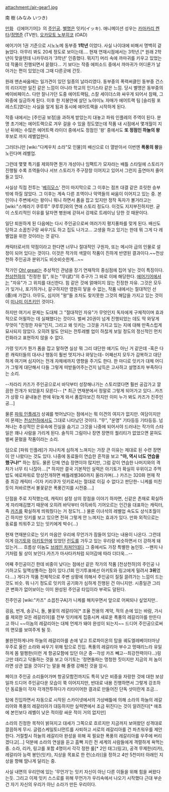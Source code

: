 attachment:/air-gear1.jpg

南 樹 (みなみ いつき)

[[만화]] 《[에어기어]》의 [[주인공]]. [[별명]]은 잇키(イッキ).
애니메이션 성우는 [[카마카리 켄타]]/[[정명준]] (TV판), [[오카모토 노부히코]] (OAD)

에어기어 1권 기준으로 시노노메 동부중 '''1학년''' 이었다. 사실 나이대에 비해서 명백히 겉늙었다. 아무리 봐도 20세 정도로 보이는데…. 현재 연재시점에서는 3학년.[* 원래 2학년이 맞을텐데 나카무라가 '3학년' 인증했다. 뭐지?] 머리 속에 까마귀를 키우고 있었는데 작품이 진행되면서 묻혔다… 기 보다는 작중 에피소드 중에서 까마귀가 어디론가 날아가는 편이 있었는데 그때 다른곳에 간듯.

원래 맨손싸움에는 일가견이 있던 일종의 날라리였다. 동부중의 폭력써클인 동부중 건스의 리더지만 일진 같은 느낌이 아니라 학교의 인기스타 같은 느낌. 당시 별명은 동부중의 베이비페이스. 다만 잘나가던 도중 에어트랙팀, 스칼 세이더스와 싸우게 되어서 참패, 그 와중에 실금하게 된다. 이후 한 지붕안에 살던 노야미노 자매가 에어트랙 팀 [슬리핑 포레스트]였다는 사실을 알게 됨과 동시에 에어트랙을 시작하게 된다.

작중 내에서는 [주인공 보정]을 과하게 받았는지 대놓고 파워 인플레의 주역이 된다. 분명 초기에는 에어트랙으로 겨우 걸을 수 있을 정도였는데 작품 내 시점에서 몇개월이 지난 뒤에는 수많은 에어트랙 라이더 중에서도 정점인 '왕' 중에서도 '''또 정점인 하늘의 왕''' 후보로 까지 레벨업한다. 

그러더니만 [wiki:"다케우치 소라"모 인물]의 배신으로 더 열받아서 이번엔 '''폭풍의 왕'''을 노린다며 레벨업.

그런데 몇몇 특기를 제외하면 뭔가 개성이나 임팩트가 모자라는 배틀 스타일에 스토리가 진행될 수록 조역들이나 서브 스토리가 주구장창 이어지고 있어서 그런지 출연마저 줄어들고 있다. 

사실상 직접 전투는 '[[베히모스]]' 전이 마지막으로 그 이후는 점프 대결 같은 흐릿한 승부 밖에 하질 않았다. 그 이후는 계속 다른 조역이나 악역들의 싸움이 이어지고 있는 중. 본인이나 주변에서는 왕이니 뭐니 하면서 폼을 잡고 있지만 정작 독자가 볼거라고는 [wiki:"스메라기 쿠루루" 쿠루루]와의 연애 스토리 정도다. 이것도 지지부진하지만. 굳이 스토리적인 이유를 달자면 병원에 갇혀서 강제로 트레이닝 당한 것 때문이다.

일단 퇴원하게 된 다음에는 다시 주인공으로써 여러가지 평지풍파를 맞게 된다. 배신도 당하고 소꿉친구랑 싸우기도 하고 집도 나가고… 고생을 하고 있기는 한데 뭐 그게 다 레벨업을 위한 것이라는 것 같다.

캐릭터로서의 약점이라고 한다면 너무나 절대적인 구원자, 또는 메시아 급의 인물로 설정이 되어 있다는 것이다. 이것은 작가의 색깔이 작품이 진하게 반영된 결과이다.~~천상천하 주인공과 분위기도 비슷비슷한게...~~ 

작가인 [[Oh! great]]는 추상적인 관념을 장기 연재작의 중심점에 집어 넣는 것이 특징이다. [[천상천하]]의 "진정한 힘", 또는 "무(武)"의 추구가 그 바로 이에 해당한다. [[에어기어]]에서는 "자유"가 그 위치를 대신한다. 힘 같은 것에 얽매이지 않는 진정한 자유. 그것은 모두가 잊거나, 포기하거나, 갈구하지만 영원히 닿을 수 없는, 작품 내에서는 절대적인 선(善)에 가깝다. 아무도, 심지어 "왕"들 조차도 찾지못한 그것의 해답을 가지고 있는 것이 이 [[미나미 이츠키]]인 것이다. 

하지만 여기서 문제는 도대체 그 "절대적인 자유"가 무엇인지 독자에게 구체적이며 효과적으로 어필하는 데 실패했다는 것이다. 벌써 20권이 넘게 진행되었는 데도 딱 와닿게 무엇이 "진정한 자유"인지, 그리고 왜 잇키는 그것을 가지고 있는 지에 대해 만족스럽게 묘사되지 않았다. 오히려 말도 안되는 전투레벨 업이 하찮게 보일 정도의 정신적인 먼치킨화라고 표현하지 않을 수 없다. 

가령 잇키가 뭔가 폼을 잡고 말하면 실상 뭐 그리 대단한 얘기도 아닌 거 같은데 -혹은 다른 캐릭터들의 대사나 행동이 훨씬 멋지거나 와닿는데- 어째선지 모두가 감복하고 대단하게 여기며 심지어는 전개 자체에까지 영향을 주기도 한다. 한 마디로 잇키가 대체 어디가 그렇게 대단해서 다들 그렇게 떠받들어주는건지 납득은 고사하고 설명조차 부족하다는 소리.

--차라리 카즈가 주인공으로서 바닥부터 성장해나가는 스토리였다면 훨씬 공감가고 깔끔한 전개가 되었을지 모른다-- [* 최근 연재분에서 정말로 그렇게 되어가고 있다...카즈가 상황 다 끝내놓은 판에 뒤늦게 와서 폼잡아보긴 하지만 이미 누가 봐도 카즈가 진주인공...]

물론 [[파워 인플레]]가 상궤를 벗어났다는 점에서는 뭐 이견의 여지가 없지만. 여담이지만 이 문제는 [[천상천하]]에서도 그대로 나타났던 것이다. "무", "운명" 기타등등 기타등등. 넘쳐나는 추상적인 은유속에 진실을 숨기고 그것을 나중에 되어서야 드러내는 작가의 스타일은 꽤나 사람을 가리게 된다. 솔직히 그림이나 장면 장면의 퀄리티가 없었으면 묻혀도 벌써 묻혔을 작품이라는 소리.

덤으로 [파워 인플레]가 지나치게 심하게 느껴지는 가장 큰 이유는 제대로 된 수련 장면이 안 나왔다는 것도 있다. 나중에 동료들이 연습한 흔적을 보고 '''"아, 역시 너도 연습을 했구나!"''' 하는 정도. 물론 단체 연습 장면이야 많지만, 그럼 같이 연습한 나머지와의 격차가 너무 티 나잖아….[* 하지만 결국 기본적인 실력은 아기토가 확실히 우위이고 주먹밥도 에로파워로 망상전개하면 배틀레벨360까지 올라가며(…) 카즈는 320화 현재 작중 최강 캐릭터 -이자 키리쿠가 잇키로서는 절대로 이길 수 없다고 판단한- 니케를 미친듯이 처바르면서 불꽃같은 폭풍간지를 시전중….]

단점을 주로 지적했는데, 캐릭터 설정 상의 장점을 이야기 하자면, 신같은 존재로 확실하게 자리매김했기 때문에 오히려 바닥부터 아득바득 기어오르는 인간을 대표하는 캐릭터, 즉 [[카즈]]를 확실하게 띄워줬다는 거 정도?(…) 물론 이녀석의 레벨업 속도도 상식초월이긴 하지만 잇키를 보고 있으면 전혀 그렇게 안 느껴지는 효과가 있다. 만화 외적으로는 동료를 띄워주고 있는 잇키에게 박수(…)

현재 연재분으로는 잇키 마음안 우리에 무언가가 잠들어 있다는 내용이 나온다. 그런데 이게 [[아기토]]와 [[아키토]]안에 있었던 [[린도]]를 가두고 있는 우리랑 비슷하면서 더 강하게 돼있는거…. 흐름상 이놈도 [[브레인 차져]]인데다 그 중에서도 가장 특별한 놈인듯. --왠지 나기처럼 될 상이 보인다.카즈가 마사타카처럼 되어감에 따라 더더욱…--

어째 주인공이긴 한데 비중이 낮다는 점에선 같은 작가의 작품 [천상천하]의 주인공 나기하고도 일맥상통하는 점이 있다.(1회 인기투표에선 아키토와 링고에게 밀려서 '''3위'''였다….) 게다가 작품 전체적으로 주변 상황에 의해서 주인공이 질질 끌려가는 느낌이 드는 것도 비슷. 뭐 나기 정도로 잇키의 공기화가 심하게 진행된 건 아니지만.
시종일관 그리 큰 변화가 없어보이는 이미 완성된 주인공 타입이라 부곽도 덜된다.

진주인공 [wiki:"카즈" 소꼽친구A]가 니케를 해치우면서 앞으로 어찌되나 싶었지만..

굉음, 번개, 송곳니, 돌, 불꽃의 레갈리아[* 조율 전용의 계약, 적의 손에 있는 바람, 가시를 제외한 모든 레갈리아]를 전부 잇키에게 집중시켜 새로운 폭풍의 레갈리아를 만든다고 하니 ~~이놈의 레갈리아는 대체 언제가 돼야 완성이 되는지~~ 드디어 주인공으로써의 면모를 보여주게 될 듯.

불완전하게나마 하늘의 레갈리아를 손에 넣고 트로파이온의 탑을 궤도엘레베이터마냥 우주로 올린 소라와 싸우기 위해 탑으로 진입. 폭풍의 레갈리아 부수고 멍때리느라 유일하게 몸 멀쩡한(이런 게 항공모함에 있던 아군 중--각성 카즈 빼고--최강전력이다...)링고만 데리고 닥돌하는 것을 보고 아기토는 '정면돌파는 멍청한 짓이지만 지금의 저 놈이라면 상관 없을 것이다'는 말을 해 졸랭 강해진 것을 암시.

페이크 주인공 소리들어가며 항공모함전까지도 특히 낮은 비중을 자랑한 것에 대한 보상일까 드디어 주인공다운 모습이 쭉 이어지지만, 반대로 내용 진행하면서 그렇게 강조하던 동료들이 각자 각개전투하다가 리타이어한 결과로 만들어진 단독 샷이란게 조금...

탑에 진입하면서 자동으로 시작된 스카이넷에서의 가상배틀에 의해 소라의 하늘의 레갈리아와 폭풍의 레갈리아가 대등하지만 실력면에서 조금 뒤진다는 것이 알려진다[* 애초에 본인보다 레벨이 낮은 적이랑 싸운 적이 거의 없지만]

소라의 진정한 목적이 밝혀지고 대세가 그쪽으로 흐르지만 지금까지 보여왔던 성격대로 깔끔하게 무시. 글럼스케일토너먼트를 사퇴하고 서로의 레갈리아를 건 파츠워우를 제안한다. 거절할시 하늘의 레갈리아 완성을 위해 꼭 필요한 폭풍의 레갈리아를 우주에 버리겠다고[...] 덕분에 소라의 연설을 듣고 흠뻑 지린 전 세계의 사람들에게 격렬하게 욕먹는 중. 소라, 리카, 링고를 포함 4명이서 각각 정한 룰[* 2인 태그(링고), 공격 무제한(리카), 레갈리아 능력 봉인(잇키), 지상을 목표로 한 런(소라)]을 정하고 4만 5천미터 아래인 지상을 향해 땀나게 달리는 중.

사실 내면의 우리안에 있는 '무언가'는 잇키 자신이 아닌 다른 이들을 위해 힘을 써왔다는듯. 그리고 이제 잇키 스스로를 위해 무언가가 우리속에서 나오기 시작했다
근대 부순건 자기 자신의 우리가 아닌 소라가 만든 우리이다. 
